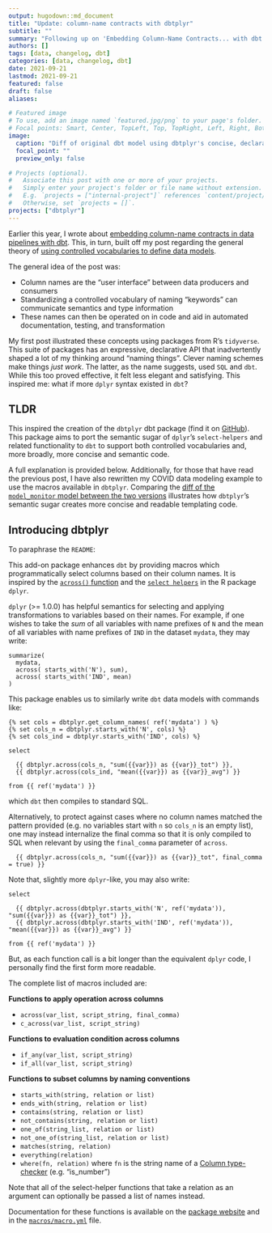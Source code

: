 ```yaml
---
output: hugodown::md_document
title: "Update: column-name contracts with dbtplyr"
subtitle: ""
summary: "Following up on 'Embedding Column-Name Contracts... with dbt' to demo my new dbtplyr package to further streamline the process"
authors: []
tags: [data, changelog, dbt]
categories: [data, changelog, dbt]
date: 2021-09-21
lastmod: 2021-09-21
featured: false
draft: false
aliases:

# Featured image
# To use, add an image named `featured.jpg/png` to your page's folder.
# Focal points: Smart, Center, TopLeft, Top, TopRight, Left, Right, BottomLeft, Bottom, BottomRight.
image:
  caption: "Diff of original dbt model using dbtplyr's concise, declarative macros"
  focal_point: ""
  preview_only: false

# Projects (optional).
#   Associate this post with one or more of your projects.
#   Simply enter your project's folder or file name without extension.
#   E.g. `projects = ["internal-project"]` references `content/project/deep-learning/index.md`.
#   Otherwise, set `projects = []`.
projects: ["dbtplyr"]
---
```


Earlier this year, I wrote about [embedding column-name contracts in data pipelines with dbt](https://www.emilyriederer.com/post/convo-dbt/). This, in turn, built off my post regarding the general theory of [using controlled vocabularies to define data models](https://www.emilyriederer.com/post/column-name-contracts/).

The general idea of the post was:

- Column names are the "user interface" between data producers and consumers
- Standardizing a controlled vocabulary of naming "keywords" can communicate semantics and type information
- These names can then be operated on in code and aid in automated documentation, testing, and transformation

My first post illustrated these concepts using packages from R's `tidyverse`. This suite of packages has an expressive, declarative API that inadvertently shaped a lot of my thinking around "naming things". Clever naming schemes make things *just work*. The latter, as the name suggests, used `SQL` and `dbt`. While this too proved effective, it felt less elegant and satisfying. This inspired me: what if more `dplyr` syntax existed in `dbt`? 

## TLDR

This inspired the creation of the `dbtplyr` dbt package (find it on [GitHub](https://github.com/emilyriederer/dbtplyr)). This package aims to port the semantic sugar of `dplyr`'s `select-helpers` and related functionality to `dbt` to support both controlled vocabularies and, more broadly, more concise and semantic code. 

A full explanation is provided below. Additionally, for those that have read the previous post, I have also rewritten my COVID data modeling example to use the macros available in `dbtplyr`. Comparing the [diff of the `model_monitor` model between the two versions](https://github.com/emilyriederer/dbt-convo-covid/pull/2/files) illustrates how `dbtplyr`'s semantic sugar creates more concise and readable templating code.

## Introducing dbtplyr

 To paraphrase the `README`:

This add-on package enhances `dbt` by providing macros which programmatically select columns
based on their column names. It is inspired by the [`across()` function](https://www.tidyverse.org/blog/2020/04/dplyr-1-0-0-colwise/) 
and the [`select helpers`](https://tidyselect.r-lib.org/reference/select_helpers.html) in the R package `dplyr`.

`dplyr` (>= 1.0.0) has helpful semantics for selecting and applying transformations to variables based on their names.
For example, if one wishes to take the *sum* of all variables with name prefixes of `N` and the mean of all variables with
name prefixes of `IND` in the dataset `mydata`, they may write:

```
summarize(
  mydata, 
  across( starts_with('N'), sum),
  across( starts_with('IND', mean)
)
```

This package enables us to similarly write `dbt` data models with commands like:

```
{% set cols = dbtplyr.get_column_names( ref('mydata') ) %}
{% set cols_n = dbtplyr.starts_with('N', cols) %}
{% set cols_ind = dbtplyr.starts_with('IND', cols) %}

select

  {{ dbtplyr.across(cols_n, "sum({{var}}) as {{var}}_tot") }},
  {{ dbtplyr.across(cols_ind, "mean({{var}}) as {{var}}_avg") }}

from {{ ref('mydata') }}
```

which `dbt` then compiles to standard SQL. 

Alternatively, to protect against cases where no column names matched the pattern provided 
(e.g. no variables start with `n` so `cols_n` is an empty list), one may instead internalize the final comma
so that it is only compiled to SQL when relevant by using the `final_comma` parameter of `across`.

```
  {{ dbtplyr.across(cols_n, "sum({{var}}) as {{var}}_tot", final_comma = true) }}
```


Note that, slightly more `dplyr`-like, you may also write:

```
select

  {{ dbtplyr.across(dbtplyr.starts_with('N', ref('mydata')), "sum({{var}}) as {{var}}_tot") }},
  {{ dbtplyr.across(dbtplyr.starts_with('IND', ref('mydata')), "mean({{var}}) as {{var}}_avg") }}

from {{ ref('mydata') }}
```

But, as each function call is a bit longer than the equivalent `dplyr` code, I personally find the first form more readable.

The complete list of macros included are:

**Functions to apply operation across columns**

- `across(var_list, script_string, final_comma)`
- `c_across(var_list, script_string)`

**Functions to evaluation condition across columns**

- `if_any(var_list, script_string)`
- `if_all(var_list, script_string)`

**Functions to subset columns by naming conventions**

- `starts_with(string, relation or list)` 
- `ends_with(string, relation or list)`
- `contains(string, relation or list)`
- `not_contains(string, relation or list)`
- `one_of(string_list, relation or list)`
- `not_one_of(string_list, relation or list)`
- `matches(string, relation)`
- `everything(relation)`
- `where(fn, relation)` where `fn` is the string name of a [Column type-checker](https://docs.getdbt.com/reference/dbt-classes/#column) (e.g. "is_number")

Note that all of the select-helper functions that take a relation as an argument can optionally be passed a list of names instead.

Documentation for these functions is available on the [package website](https://emilyriederer.github.io/dbtplyr/) and in the [`macros/macro.yml`](https://github.com/emilyriederer/dbtplyr/blob/main/macros/macro.yml) file.



